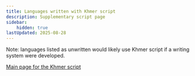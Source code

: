 ```yaml
---
title: Languages written with Khmer script
description: Supplementary script page
sidebar:
    hidden: true
lastUpdated: 2025-08-28
---
```



Note: languages listed as unwritten would likely use Khmer script if a writing system were developed.

<WsList script='Khmr' />

[Main page for the Khmer script](/scrlang/script-khmr)

